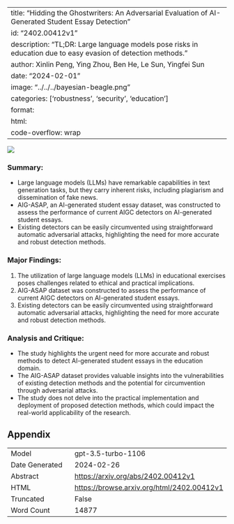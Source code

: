
---
title: "Hidding the Ghostwriters: An Adversarial Evaluation of AI-Generated Student Essay Detection"
id: "2402.00412v1"
description: "TL;DR: Large language models pose risks in education due to easy evasion of detection methods."
author: Xinlin Peng, Ying Zhou, Ben He, Le Sun, Yingfei Sun
date: "2024-02-01"
image: "../../../bayesian-beagle.png"
categories: ['robustness', 'security', 'education']
format:
  html:
    code-overflow: wrap
---

![](../../../bayesian-beagle.png)

### **Summary:**
- Large language models (LLMs) have remarkable capabilities in text generation tasks, but they carry inherent risks, including plagiarism and dissemination of fake news.
- AIG-ASAP, an AI-generated student essay dataset, was constructed to assess the performance of current AIGC detectors on AI-generated student essays.
- Existing detectors can be easily circumvented using straightforward automatic adversarial attacks, highlighting the need for more accurate and robust detection methods.

### Major Findings:
1. The utilization of large language models (LLMs) in educational exercises poses challenges related to ethical and practical implications.
2. AIG-ASAP dataset was constructed to assess the performance of current AIGC detectors on AI-generated student essays.
3. Existing detectors can be easily circumvented using straightforward automatic adversarial attacks, highlighting the need for more accurate and robust detection methods.

### Analysis and Critique:
- The study highlights the urgent need for more accurate and robust methods to detect AI-generated student essays in the education domain.
- The AIG-ASAP dataset provides valuable insights into the vulnerabilities of existing detection methods and the potential for circumvention through adversarial attacks.
- The study does not delve into the practical implementation and deployment of proposed detection methods, which could impact the real-world applicability of the research.

## Appendix

|          |          |
|----------|----------|
| Model     | gpt-3.5-turbo-1106       |
| Date Generated     | 2024-02-26       |
| Abstract | [https://arxiv.org/abs/2402.00412v1](https://arxiv.org/abs/2402.00412v1)        |
| HTML     | [https://browse.arxiv.org/html/2402.00412v1](https://browse.arxiv.org/html/2402.00412v1)       |
| Truncated       | False       |
| Word Count       | 14877       |